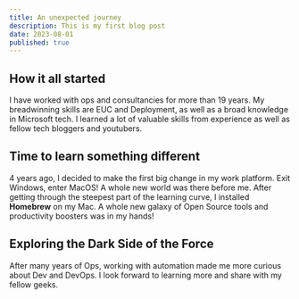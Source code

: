 ```yaml
---
title: An unexpected journey
description: This is my first blog post
date: 2023-08-01
published: true
---
```


## How it all started

I have worked with ops and consultancies for more than 19 years. My breadwinning skills
are EUC and Deployment, as well as a broad knowledge in Microsoft tech. I learned a lot
of valuable skills from experience as well as fellow tech bloggers and youtubers.

## Time to learn something different

4 years ago, I decided to make the first big change in my work platform. Exit Windows, enter MacOS!
A whole new world was there before me. After getting through the steepest part of the learning curve,
I installed **Homebrew** on my Mac. A whole new galaxy of Open Source tools and productivity boosters
was in my hands!

## Exploring the Dark Side of the Force

After many years of Ops, working with automation made me more curious about Dev and DevOps. I look
forward to learning more and share with my fellow geeks.
